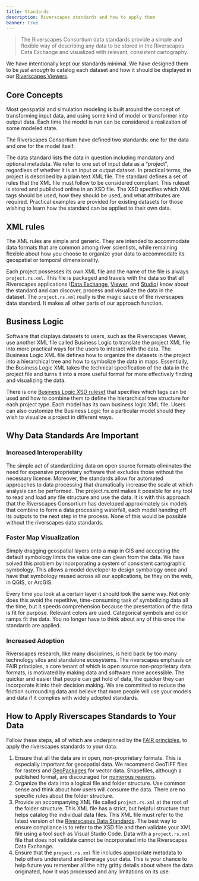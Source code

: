 ```yaml
---
title: Standards
description: Riverscapes standards and how to apply them
banner: true
---
```


> The Riverscapes Consortium data standards provide a simple and flexible way of describing any data to be stored in the Riverscapes Data Exchange and visualized with relevant, consistent cartography.

We have intentionally kept our standards minimal. We have designed them to be *just enough* to catalog each dataset and how it should be displayed in our [Riverscapes Viewers](https://viewer.riverscapes.net/).

## Core Concepts

Most geospatial and simulation modeling is built around the concept of transforming input data, and using some kind of model or transformer into output data. Each time the model is run can be considered a realization of some modeled state.

The Riverscapes Consortium have defined two standards: one for the data and one for the model itself.

The data standard lists the data in question including mandatory and optional metadata. We refer to one set of input data as a “project”, regardless of whether it is an input or output dataset. In practical terms, the project is described by a plain text XML file. The standard defines a set of rules that the XML file must follow to be considered compliant. This ruleset is stored and published online in an XSD file. The XSD specifies which XML tags should be used, how they should be used, and what attributes are required. Practical examples are provided for existing datasets for those wishing to learn how the standard can be applied to their own data.

## XML rules

The XML rules are simple and generic. They are intended to accommodate data formats that are common among river scientists, while remaining flexible about how you choose to organize your data to accommodate its geospatial or temporal dimensionality.

Each project possesses its own XML file and the name of the file is always `project.rs.xml`. This file is packaged and travels with the data so that all Riverscapes applications ([Data Exchange](https://data.riverscapes.net), [Viewer](https://viewer.riverscapes.net), and [Studio](https://qris.riverscapes.net)) know about the standard and can discover, process and visualize the data in the dataset. The `project.rs.xml` really is the magic sauce of the riverscapes data standard. It makes all other parts of our approach function.

## Business Logic

Software that displays datasets to users, such as the Riverscapes Viewer, use another XML file called Business Logic to translate the project XML file into more practical ways for the users to interact with the data. The Business Logic XML file defines how to organize the datasets in the project into a hierarchical tree and how to symbolize the data in maps.
Essentially, the Business Logic XML takes the technical specification of the data in the project file and turns it into a more useful format for more effectively finding and visualizing the data.

There is one [Business Logic XSD ruleset](https://github.com/Riverscapes/RiverscapesXML/blob/master/RaveBusinessLogic/XSD/project_explorer.xsd) that specifies which tags can be used and how to combine them to define the hierarchical tree structure for each project type. Each model has its own business logic XML file.
Users can also customize the Business Logic for a particular model should they wish to visualize a project in different ways.

## Why Data Standards Are Important

### Increased Interoperability

The simple act of standardizing data on open source formats eliminates the need for expensive proprietary software that excludes those without the necessary license. Moreover, the standards allow for automated approaches to data processing that dramatically increase the scale at which analysis can be performed. The project.rs.xml makes it possible for any tool to read and load any file structure and use the data. It is with this approach that the Riverscapes Consortium has developed approximately six models that combine to form a data processing waterfall, each model handing off its outputs to the next step in the process. None of this would be possible without the riverscapes data standards.

### Faster Map Visualization

Simply dragging geospatial layers onto a map in GIS and accepting the default symbology limits the value one can glean from the data. We have solved this problem by incorporating a system of consistent cartographic symbology. This allows a model developer to design symbology once and have that symbology reused across all our applications, be they on the web, in QGIS, or ArcGIS.

Every time you look at a certain layer it should look the same way. Not only does this avoid the repetitive, time-consuming task of symbolizing data all the time, but it speeds comprehension because the presentation of the data is fit for purpose. Relevant colors are used. Categorical symbols and color ramps fit the data. You no longer have to think about any of this once the standards are applied.

### Increased Adoption

Riverscapes research, like many disciplines, is held back by too many technology silos and standalone ecosystems. The riverscapes emphasis on FAIR principles, a core tenant of which is open source non-proprietary data formats, is motivated by making data and software more accessible. The quicker and easier that people can get hold of data, the quicker they can incorporate it into their decision making. We are committed to reduce the friction surrounding data and believe that more people will use your models and data if it complies with widely adopted standards.

## How to Apply Riverscapes Standards to Your Data

Follow these steps, all of which are underpinned by the [FAIR principles](https://www.go-fair.org/fair-principles/), to apply the riverscapes standards to your data.

1. Ensure that all the data are in open, non-proprietary formats. This is especially important for geospatial data. We recommend GeoTIFF files for rasters and [GeoPackages](https://www.geopackage.org/) for vector data. Shapefiles, although a published format, are discouraged for [numerous reasons](http://switchfromshapefile.org/).
2. Organize the data into a logical file and folder structure. Use common sense and think about how users will consume the data. There are no specific rules about the folder structure.
3. Provide an accompanying XML file called `project.rs.xml` at the root of the folder structure. This XML file has a strict, but helpful structure that helps catalog the individual data files. This XML file must refer to the latest version of the [Riverscapes Data Standards](https://github.com/Riverscapes/RiverscapesXML/blob/master/Projects/XSD/V2/RiverscapesProject.xsd). The best way to ensure compliance is to refer to the XSD file and then validate your XML file using a tool such as Visual Studio Code. Data with a `project.rs.xml` file that does not validate cannot be incorporated into the Riverscapes Data Exchange.
4. Ensure that the `project.rs.xml` file includes appropriate metadata to help others understand and leverage your data. This is your chance to help future you remember all the nitty gritty details about where the data originated, how it was processed and any limitations on its use.

